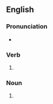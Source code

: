 ==English==

===Pronunciation===
* {{IPA|en|/əˈpɹeɪzɪŋ/}}

===Verb===
{{head|en|verb form}}

# {{present participle of|en|appraise|nocat=1}}

===Noun===
{{en-noun}}

# {{lb|en|Scotland|legal|historical}} {{alt form|en|apprising}}